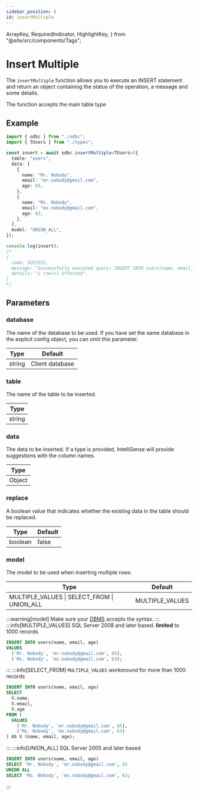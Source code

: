 ```yaml
---
sidebar_position: 6
id: insertMultiple
---
```


  ArrayKey,
  RequiredIndicator,
  HighlightKey,
} from "@site/src/components/Tags";

# Insert Multiple

The `insertMultiple` function allows you to execute an INSERT statement and return an object containing the status of the operation, a message and some details.

The function accepts the main table type

## Example

```ts
import { odbc } from "./odbc";
import { TUsers } from "./types";

const insert = await odbc.insertMultiple<TUsers>({
  table: "users",
  data: [
    {
      name: "Mr. Nobody",
      email: "mr.nobody@gmail.com",
      age: 65,
    },
    {
      name: "Ms. Nobody",
      email: "ms.nobody@gmail.com",
      age: 63,
    },
  ],
  model: "UNION_ALL",
});

console.log(insert);
/*
{
  code: SUCCESS,
  message: "Successfully executed query: INSERT INTO users(name, email, age) SELECT 'Mr. Nobody', 'mr.nobody@gmail.com', 65 UNION ALL SELECT 'Ms. Nobody', 'ms.nobody@gmail.com', 63;",
  details: "2 row(s) affected",
}
*/
```

## Parameters

### database

The name of the database to be used. If you have set the same database in the explicit config object, you can omit this parameter.

| Type   | Default         |
| ------ | --------------- |
| string | Client database |

### <RequiredIndicator>table</RequiredIndicator>

The name of the table to be inserted.

| Type   |
| ------ |
| string |

### <RequiredIndicator>data</RequiredIndicator>

The data to be inserted. If a type is provided, IntelliSense will provide suggestions with the column names.

| Type                        |
| --------------------------- |
| <ArrayKey>Object</ArrayKey> |

### replace

A boolean value that indicates whether the existing data in the table should be replaced.

| Type    | Default |
| ------- | ------- |
| boolean | false   |

### model

The model to be used when inserting multiple rows.

| Type                                        | Default         |
| ------------------------------------------- | --------------- |
| MULTIPLE_VALUES \| SELECT_FROM \| UNION_ALL | MULTIPLE_VALUES |

:::warning[model]
Make sure your [DBMS](https://www.geeksforgeeks.org/introduction-of-dbms-database-management-system-set-1/) accepts the syntax.
:::
:::info[MULTIPLE_VALUES]
SQL Server 2008 and later based. **limited** to <HighlightKey>1000 records</HighlightKey>

```sql
INSERT INTO users(name, email, age)
VALUES
  ('Mr. Nobody', 'mr.nobody@gmail.com', 65),
  ('Ms. Nobody', 'ms.nobody@gmail.com', 63);
```

:::
:::info[SELECT_FROM]
`MULTIPLE_VALUES` _workaround_ for more than <HighlightKey>1000 records</HighlightKey>

```sql
INSERT INTO users(name, email, age)
SELECT
  V.name,
  V.email,
  V.age
FROM (
  VALUES
    ('Mr. Nobody', 'mr.nobody@gmail.com', 65),
    ('Ms. Nobody', 'ms.nobody@gmail.com', 63)
) AS V (name, email, age);
```

:::
:::info[UNION_ALL]
SQL Server 2005 and later based

```sql
INSERT INTO users(name, email, age)
SELECT 'Mr. Nobody', 'mr.nobody@gmail.com', 65
UNION ALL
SELECT 'Ms. Nobody', 'ms.nobody@gmail.com', 63;
```

:::
